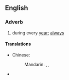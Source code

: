 ==English==

===Adverb===
{{en-adv|-|pos=[[year]] [[in]], [[year]] [[out]]}}

# {{idiom}} during every [[year]]; [[always]]

====Translations====
{{trans-top|during every year}}
* Chinese:
*: Mandarin: {{t|zh|年復一年|sc=Hani}}, {{t|zh|年复一年|tr=niánfùyīnián|sc=Hani}}, {{t|zh|年年|tr=niánnián|sc=Hani}}
{{trans-mid}}
* {{trreq|Finnish}}
{{trans-bottom}}